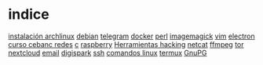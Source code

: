 = indice =
[[arch|instalación archlinux]]
[[debian]]
[[telegram]]
[[docker]]
[[perl]]
[[imagemagick]]
[[vim]]
[[electron]]
[[curso cebanc redes]]
[[c]]
[[raspberry]]
[[Herramientas hacking]]
[[netcat]]
[[ffmpeg]]
[[tor]]
[[nextcloud]]
[[email]]
[[digispark]]
[[ssh]]
[[comandos linux]]
[[termux]]
[[GnuPG]]
